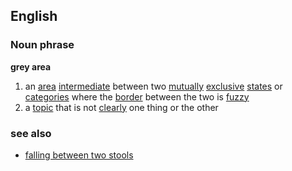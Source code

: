 ==English==
===Noun phrase===
'''grey area'''
# an [[area]] [[intermediate]] between two [[mutual]]ly [[exclusive]] [[state]]s or [[category|categories]] where the [[border]] between the two is [[fuzzy]]
# a [[topic]] that is not [[clearly]] one thing or the other
===see also===
* [[falling between two stools]]